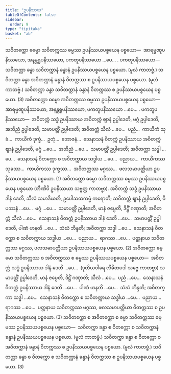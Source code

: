 ```yaml
---
title: "ဥပနိဿယ"
tableOfContents: false
sidebar:
  order: 9
type: "tipitaka"
basket: "ab"
---
```



<DynamicBreadcrumb />

<Division number="125">

<Paragraph number="4348">
သဝိတက္ကော ဓမ္မော သဝိတက္ကဿ ဓမ္မဿ ဥပနိဿယပစ္စယေန ပစ္စယော—  အာရမ္မဏူပနိဿယော, အနန္တရူပနိဿယော, ပကတူပနိဿယော …ပေ… . <Emphasis>ပကတူပနိဿယော</Emphasis>—  သဝိတက္ကာ ခန္ဓာ သဝိတက္ကာနံ ခန္ဓာနံ ဥပနိဿယပစ္စယေန ပစ္စယော. (မူလံ ကာတဗ္ဗံ.) သဝိတက္ကာ ခန္ဓာ အဝိတက္ကာနံ ခန္ဓာနံ ဝိတက္ကဿ စ ဥပနိဿယပစ္စယေန ပစ္စယော. (မူလံ ကာတဗ္ဗံ.) သဝိတက္ကာ ခန္ဓာ သဝိတက္ကာနံ ခန္ဓာနံ ဝိတက္ကဿ စ ဥပနိဿယပစ္စယေန ပစ္စယော. (3)
</Paragraph>

</Division>
<Division number="126">

<Paragraph number="4349">
အဝိတက္ကော ဓမ္မော အဝိတက္ကဿ ဓမ္မဿ ဥပနိဿယပစ္စယေန ပစ္စယော—  အာရမ္မဏူပနိဿယော, အနန္တရူပနိဿယော, ပကတူပနိဿယော …ပေ… . <Emphasis>ပကတူပနိဿယော</Emphasis>—  အဝိတက္ကံ သဒ္ဓံ ဥပနိဿာယ အဝိတက္ကံ ဈာနံ ဥပ္ပါဒေတိ, မဂ္ဂံ ဥပ္ပါဒေတိ, အဘိညံ ဥပ္ပါဒေတိ, သမာပတ္တိံ ဥပ္ပါဒေတိ; အဝိတက္ကံ သီလံ …ပေ…  ပညံ…  ကာယိကံ သုခံ…  ကာယိကံ ဒုက္ခံ…  ဥတုံ…  ဘောဇနံ…  သေနာသနံ ဝိတက္ကံ ဥပနိဿာယ အဝိတက္ကံ ဈာနံ ဥပ္ပါဒေတိ, မဂ္ဂံ …ပေ…  အဘိညံ …ပေ…  သမာပတ္တိံ ဥပ္ပါဒေတိ; အဝိတက္ကာ သဒ္ဓါ …ပေ…  သေနာသနံ ဝိတက္ကော စ အဝိတက္ကာယ သဒ္ဓါယ …ပေ…  ပညာယ…  ကာယိကဿ သုခဿ…  ကာယိကဿ ဒုက္ခဿ…  အဝိတက္ကဿ မဂ္ဂဿ…  ဖလသမာပတ္တိယာ ဥပနိဿယပစ္စယေန ပစ္စယော. (1)
</Paragraph>

<Paragraph number="4350">
အဝိတက္ကော ဓမ္မော သဝိတက္ကဿ ဓမ္မဿ ဥပနိဿယပစ္စယေန ပစ္စယော (တီဏိပိ ဥပနိဿယာ သဗ္ဗတ္ထ ကာတဗ္ဗာ). အဝိတက္ကံ သဒ္ဓံ ဥပနိဿာယ ဒါနံ ဒေတိ, သီလံ သမာဒိယတိ, ဥပေါသထကမ္မံ ကရောတိ; သဝိတက္ကံ ဈာနံ ဥပ္ပါဒေတိ, ဝိပဿနံ …ပေ…  မဂ္ဂံ …ပေ…  သမာပတ္တိံ ဥပ္ပါဒေတိ, မာနံ ဇပ္ပေတိ, ဒိဋ္ဌိံ ဂဏှာတိ; အဝိတက္ကံ သီလံ …ပေ…  သေနာသနံ ဝိတက္ကံ ဥပနိဿာယ ဒါနံ ဒေတိ …ပေ…  သမာပတ္တိံ ဥပ္ပါဒေတိ, ပါဏံ ဟနတိ …ပေ…  သံဃံ ဘိန္ဒတိ; အဝိတက္ကာ သဒ္ဓါ …ပေ…  သေနာသနံ ဝိတက္ကော စ သဝိတက္ကာယ သဒ္ဓါယ …ပေ…  ပညာယ…  ရာဂဿ …ပေ…  ပတ္ထနာယ သဝိတက္ကဿ မဂ္ဂဿ, ဖလသမာပတ္တိယာ ဥပနိဿယပစ္စယေန ပစ္စယော. (2)
</Paragraph>

<Paragraph number="4351">
အဝိတက္ကော ဓမ္မော သဝိတက္ကဿ စ အဝိတက္ကဿ စ ဓမ္မဿ ဥပနိဿယပစ္စယေန ပစ္စယော—  အဝိတက္ကံ သဒ္ဓံ ဥပနိဿာယ ဒါနံ ဒေတိ …ပေ…  (ဒုတိယဝါရေ လိခိတပဒါ သဗ္ဗေ ကာတဗ္ဗာ) သမာပတ္တိံ ဥပ္ပါဒေတိ, မာနံ ဇပ္ပေတိ, ဒိဋ္ဌိံ ဂဏှာတိ; သီလံ …ပေ…  ပညံ …ပေ…  သေနာသနံ ဝိတက္ကံ ဥပနိဿာယ ဒါနံ ဒေတိ …ပေ…  ပါဏံ ဟနတိ …ပေ…  သံဃံ ဘိန္ဒတိ; အဝိတက္ကာ သဒ္ဓါ …ပေ…  သေနာသနံ ဝိတက္ကော စ သဝိတက္ကာယ သဒ္ဓါယ …ပေ…  ပညာယ…  ရာဂဿ …ပေ…  ပတ္ထနာယ သဝိတက္ကဿ မဂ္ဂဿ, ဖလသမာပတ္တိယာ ဝိတက္ကဿ စ ဥပနိဿယပစ္စယေန ပစ္စယော. (3)
</Paragraph>

</Division>
<Division number="127">

<Paragraph number="4352">
သဝိတက္ကော စ အဝိတက္ကော စ ဓမ္မာ သဝိတက္ကဿ ဓမ္မဿ ဥပနိဿယပစ္စယေန ပစ္စယော—  သဝိတက္ကာ ခန္ဓာ စ ဝိတက္ကော စ သဝိတက္ကာနံ ခန္ဓာနံ ဥပနိဿယပစ္စယေန ပစ္စယော. (မူလံ ကာတဗ္ဗံ.) သဝိတက္ကာ ခန္ဓာ စ ဝိတက္ကော စ အဝိတက္ကာနံ ခန္ဓာနံ ဝိတက္ကဿ စ ဥပနိဿယပစ္စယေန ပစ္စယော. (မူလံ ကာတဗ္ဗံ.) သဝိတက္ကာ ခန္ဓာ စ ဝိတက္ကော စ သဝိတက္ကာနံ ခန္ဓာနံ ဝိတက္ကဿ စ ဥပနိဿယပစ္စယေန ပစ္စယော. (3)
</Paragraph>
</Division>